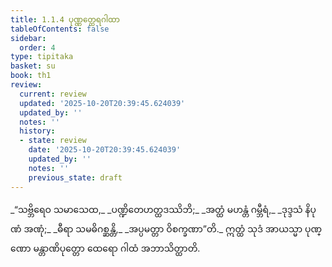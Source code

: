 ```yaml
---
title: 1.1.4 ပုဏ္ဏတ္ထေရဂါထာ
tableOfContents: false
sidebar:
  order: 4
type: tipitaka
basket: su
book: th1
review:
  current: review
  updated: '2025-10-20T20:39:45.624039'
  updated_by: ''
  notes: ''
  history:
  - state: review
    date: '2025-10-20T20:39:45.624039'
    updated_by: ''
    notes: ''
    previous_state: draft
---
```



<DynamicBreadcrumb />


<ReviewStatus review={frontmatter.review} showDetails={true} />

<HypothesisAnnotation frontmatter={frontmatter} />

<Division number="4" book="th1" e="ch" v="19" p="220">

<Paragraph number="11" type="verses" book="th1">
_“သဗ္ဘိရေဝ သမာသေထ,_  
_ပဏ္ဍိတေဟတ္ထဒဿိဘိ;_  
_အတ္ထံ မဟန္တံ ဂမ္ဘီရံ,_  
_ဒုဒ္ဒသံ နိပုဏံ အဏုံ;_  
_ဓီရာ သမဓိဂစ္ဆန္တိ,_  
_အပ္ပမတ္တာ ဝိစက္ခဏာ”တိ._  

</Paragraph>

<Paragraph number="12" book="th1">
ဣတ္ထံ သုဒံ အာယသ္မာ ပုဏ္ဏော မန္တာဏိပုတ္တော ထေရော ဂါထံ အဘာသိတ္ထာတိ.
</Paragraph>
</Division>